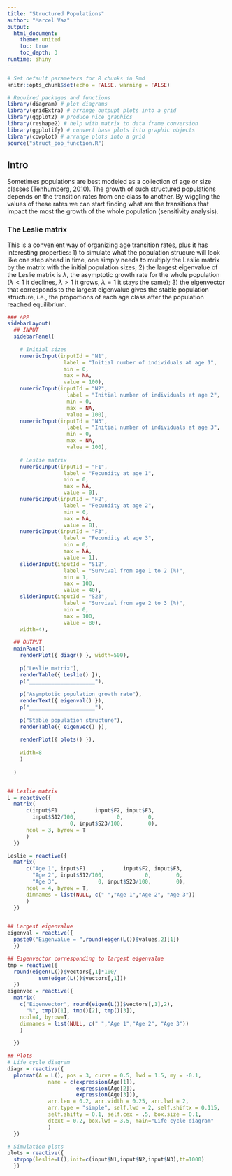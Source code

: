 ```yaml
---
title: "Structured Populations"
author: "Marcel Vaz"
output:
  html_document:
    theme: united
    toc: true
    toc_depth: 3
runtime: shiny
---
```


```r

# Set default parameters for R chunks in Rmd
knitr::opts_chunk$set(echo = FALSE, warning = FALSE)

# Required packages and functions
library(diagram) # plot diagrams
library(gridExtra) # arrange outpupt plots into a grid
library(ggplot2) # produce nice graphics
library(reshape2) # help with matrix to data frame conversion 
library(ggplotify) # convert base plots into graphic objects
library(cowplot) # arrange plots into a grid
source("struct_pop_function.R")

```

## Intro
Sometimes populations are best modeled as a collection of age or size classes ([Tenhumberg, 2010](https://www.nature.com/scitable/knowledge/library/ignoring-population-structure-can-lead-to-erroneous-15128671/)). The growth of such structured populations depends on the transition rates from one class to another. By wiggling the values of these rates we can start finding what are the transitions that impact the most the growth of the whole population (sensitivity analysis).

### The Leslie matrix
This is a convenient way of organizing age transition rates, plus it has interesting properties: 1) to simulate what the population strucure will look like one step ahead in time, one simply needs to  multiply the Leslie matrix by the matrix with the initial population sizes; 2) the largest eigenvalue of the Leslie matrix is $\lambda$, the asymptotic growth rate for the whole population ($\lambda<1$ it declines, $\lambda>1$ it grows, $\lambda=1$ it stays the same); 3) the eigenvector that corresponds to the largest eigenvalue gives the stable population structure, i.e., the proportions of each age class after the population reached equilibrium.

```r

### APP
sidebarLayout(
  ## INPUT
  sidebarPanel(
      
    # Initial sizes
    numericInput(inputId = "N1",
                  label = "Initial number of individuals at age 1",
                  min = 0,
                  max = NA,
                  value = 100),
    numericInput(inputId = "N2",
                   label = "Initial number of individuals at age 2",
                   min = 0,
                   max = NA,
                   value = 100),
    numericInput(inputId = "N3",
                   label = "Initial number of individuals at age 3",
                   min = 0,
                   max = NA,
                   value = 100),
      
    # Leslie matrix
    numericInput(inputId = "F1",
                  label = "Fecundity at age 1",
                  min = 0,
                  max = NA,
                  value = 0),
    numericInput(inputId = "F2",
                  label = "Fecundity at age 2",
                  min = 0,
                  max = NA,
                  value = 8),          
    numericInput(inputId = "F3",
                  label = "Fecundity at age 3",
                  min = 0,
                  max = NA,
                  value = 1),
    sliderInput(inputId = "S12",
                  label = "Survival from age 1 to 2 (%)",
                  min = 1,
                  max = 100,
                  value = 40),
    sliderInput(inputId = "S23",
                  label = "Survival from age 2 to 3 (%)",
                  min = 0,
                  max = 100,
                  value = 80),
    width=4),
  
  ## OUTPUT
  mainPanel(
    renderPlot({ diagr() }, width=500),
    
    p("Leslie matrix"), 
    renderTable({ Leslie() }),
    p("_____________________"),
    
    p("Asymptotic population growth rate"),
    renderText({ eigenval() }),
    p("_____________________"), 
    
    p("Stable population structure"),
    renderTable({ eigenvec() }),
    
    renderPlot({ plots() }),
    
    width=8
    )
  
  )


## Leslie matrix
L = reactive({
  matrix(
      c(input$F1     ,      input$F2, input$F3,
        input$S12/100,             0,        0,
                    0, input$S23/100,        0),
      ncol = 3, byrow = T
      )
  })

Leslie = reactive({
  matrix(
      c("Age 1", input$F1     ,      input$F2, input$F3,
        "Age 2", input$S12/100,             0,        0,
        "Age 3",             0, input$S23/100,        0),
      ncol = 4, byrow = T, 
      dimnames = list(NULL, c(" ","Age 1","Age 2", "Age 3"))
      )
  })


## Largest eigenvalue
eigenval = reactive({
  paste0("Eigenvalue = ",round(eigen(L())$values,2)[1])
  })

## Eigenvector corresponding to largest eigenvalue
tmp = reactive({
  round(eigen(L())$vectors[,1]*100/
          sum(eigen(L())$vectors[,1]))
  })
eigenvec = reactive({
  matrix(
    c("Eigenvector", round(eigen(L())$vectors[,1],2),
      "%", tmp()[1], tmp()[2], tmp()[3]),
    ncol=4, byrow=T,
    dimnames = list(NULL, c(" ","Age 1","Age 2", "Age 3"))
    )
  
  })

## Plots
# Life cycle diagram
diagr = reactive({
  plotmat(A = L(), pos = 3, curve = 0.5, lwd = 1.5, my = -0.1,
             name = c(expression(Age[1]),
                      expression(Age[2]),
                      expression(Age[3])), 
             arr.len = 0.2, arr.width = 0.25, arr.lwd = 2, 
             arr.type = "simple", self.lwd = 2, self.shiftx = 0.115, 
             self.shifty = 0.1, self.cex = .5, box.size = 0.1, 
             dtext = 0.2, box.lwd = 3.5, main="Life cycle diagram"
             )
  })

# Simulation plots
plots = reactive({
  strpop(leslie=L(),init=c(input$N1,input$N2,input$N3),tt=1000)
  })


```
